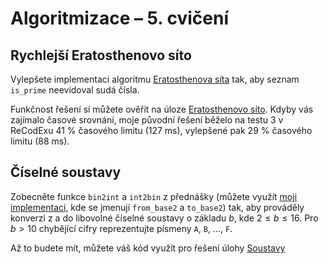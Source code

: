 
<Head>
  <title>Cvičení NPRG062 – Algoritmizace – Michal Töpfer</title>
</Head>

# Algoritmizace &ndash; 5. cvičení

## Rychlejší Eratosthenovo síto

Vylepšete implementaci algoritmu [Eratosthenova síta](../eratosthenes.py) tak, aby seznam `is_prime` neevidoval sudá čísla.

Funkčnost řešení si můžete ověřit na úloze [Eratosthenovo síto](https://recodex.mff.cuni.cz/app/assignment/c489cce8-8ec7-4dc3-8201-d129f53dc41f). Kdyby vás zajímalo časové srovnání, moje původní řešení běželo na testu 3 v ReCodExu 41 % časového limitu (127 ms), vylepšené pak 29 % časového limitu (88 ms).

## Číselné soustavy

Zobecněte funkce `bin2int` a `int2bin` z přednášky (můžete využít [moji implementaci](../soustavy_bin.py), kde se jmenují `from_base2` a `to_base2`) tak, aby prováděly konverzi z a do libovolné číselné soustavy o základu $b$, kde $2 \le b \le 16$. Pro $b > 10$ chybějící cifry reprezentujte písmeny `A`, `B`, ..., `F`.

Až to budete mít, můžete váš kód využít pro řešení úlohy [Soustavy](https://recodex.mff.cuni.cz/app/assignment/c7c4e811-5c67-4ec0-a05d-a719388d7d48)
